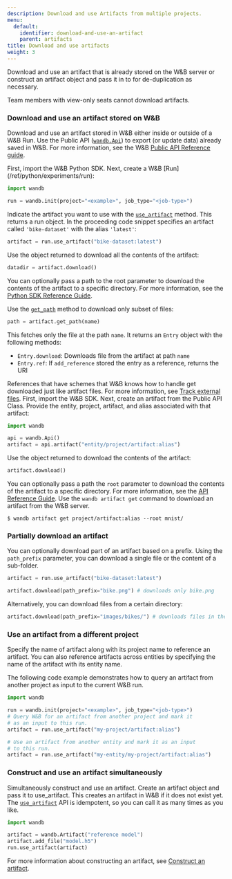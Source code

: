 ```yaml
---
description: Download and use Artifacts from multiple projects.
menu:
  default:
    identifier: download-and-use-an-artifact
    parent: artifacts
title: Download and use artifacts
weight: 3
---
```


Download and use an artifact that is already stored on the W&B server or construct an artifact object and pass it in to for de-duplication as necessary.

<Note>
Team members with view-only seats cannot download artifacts.
</Note>


### Download and use an artifact stored on W&B

Download and use an artifact stored in W&B either inside or outside of a W&B Run. Use the Public API ([`wandb.Api`](/ref/python/public-api/api)) to export (or update data) already saved in W&B. For more information, see the W&B [Public API Reference guide](/ref/python/public-api/).

<Tabs>
<Tab title="During a run">
First, import the W&B Python SDK. Next, create a W&B [Run](/ref/python/experiments/run):

```python
import wandb

run = wandb.init(project="<example>", job_type="<job-type>")
```

Indicate the artifact you want to use with the [`use_artifact`](/ref/python/experiments/run.md#use_artifact) method. This returns a run object. In the proceeding code snippet specifies an artifact called `'bike-dataset'` with the alias `'latest'`:

```python
artifact = run.use_artifact("bike-dataset:latest")
```

Use the object returned to download all the contents of the artifact:

```python
datadir = artifact.download()
```

You can optionally pass a path to the root parameter to download the contents of the artifact to a specific directory. For more information, see the [Python SDK Reference Guide](/ref/python/experiments/artifact.md#download).

Use the [`get_path`](/ref/python/experiments/artifact.md#get_path) method to download only subset of files:

```python
path = artifact.get_path(name)
```

This fetches only the file at the path `name`. It returns an `Entry` object with the following methods:

* `Entry.download`: Downloads file from the artifact at path `name`
* `Entry.ref`: If `add_reference` stored the entry as a reference, returns the URI

References that have schemes that W&B knows how to handle get downloaded just like artifact files. For more information, see [Track external files](/guides/artifacts/track-external-files/).
</Tab>
<Tab title="Outside of a run">
First, import the W&B SDK. Next, create an artifact from the Public API Class. Provide the entity, project, artifact, and alias associated with that artifact:

```python
import wandb

api = wandb.Api()
artifact = api.artifact("entity/project/artifact:alias")
```

Use the object returned to download the contents of the artifact:

```python
artifact.download()
```

You can optionally pass a path the `root` parameter to download the contents of the artifact to a specific directory. For more information, see the [API Reference Guide](/ref/python/experiments/artifact.md#download).
</Tab>
<Tab title="W&B CLI">
Use the `wandb artifact get` command to download an artifact from the W&B server.

```
$ wandb artifact get project/artifact:alias --root mnist/
```
</Tab>
</Tabs>


### Partially download an artifact

You can optionally download part of an artifact based on a prefix. Using the `path_prefix` parameter, you can download a single file or the content of a sub-folder.

```python
artifact = run.use_artifact("bike-dataset:latest")

artifact.download(path_prefix="bike.png") # downloads only bike.png
```

Alternatively, you can download files from a certain directory:

```python
artifact.download(path_prefix="images/bikes/") # downloads files in the images/bikes directory
```
### Use an artifact from a different project

Specify the name of artifact along with its project name to reference an artifact. You can also reference artifacts across entities by specifying the name of the artifact with its entity name.

The following code example demonstrates how to query an artifact from another project as input to the current W&B run.

```python
import wandb

run = wandb.init(project="<example>", job_type="<job-type>")
# Query W&B for an artifact from another project and mark it
# as an input to this run.
artifact = run.use_artifact("my-project/artifact:alias")

# Use an artifact from another entity and mark it as an input
# to this run.
artifact = run.use_artifact("my-entity/my-project/artifact:alias")
```

### Construct and use an artifact simultaneously

Simultaneously construct and use an artifact. Create an artifact object and pass it to use_artifact. This creates an artifact in W&B if it does not exist yet. The [`use_artifact`](/ref/python/experiments/run.md#use_artifact) API is idempotent, so you can call it as many times as you like.

```python
import wandb

artifact = wandb.Artifact("reference model")
artifact.add_file("model.h5")
run.use_artifact(artifact)
```

For more information about constructing an artifact, see [Construct an artifact](/guides/artifacts/construct-an-artifact/).